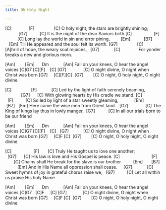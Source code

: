```yaml
---
title: Oh Holy Night

---
```


[C]              [F]                [C]
O holy night, the stars are brightly shining;
                      [G7]          [C]
It is the night of the dear Saviors birth
[C]                  [F]           [C]
Long lay the world in sin and error pining,
         [Em]           [B7]          [Em]
Till He appeared and the soul felt its worth.
 [G7]                [C]           
[A]hrill of hope, the weary soul rejoices,
   [G7]            [C]               
For yonder breaks a new and glorious morn.

[Am]        [Em]      Dm            [Am]
Fall on your knees, O hear the angel voices
 [C]G7 [C][F]    [C] [G7]              [C]
O night divine, O night when Christ was born
 [G7]     [C][F][C]  [G7]        [C]
O night, O holy night, O night divine

[C]                [F]            [C]
Led by the light of faith serenely beaming,
                          [G7]      [C]
With glowing hearts by His cradle we stand.
[C]                 [F]          [C]
So led by light of a star sweetly gleaming,
             [Em]          [B7]   [Em]
Here came the wise men from Orient land.
   [G7]              [C]
The King of kings lay thus in lowly manger,
  [G7]           [C]
In all our trials born to be our friend

[Am]        [Em]      Dm            [Am]
Fall on your knees, O hear the angel voices
 [C]G7 [C][F]    [C]   [G7]            [C]
O night divine, O night when Christ was born
 [G7]     [C]F [C]  [G7]        [C]
O night, O holy night, O night divine

[C]                  [F]       [C]
Truly He taught us to love one another;
                       [G7]      [C]
His law is love and His Gospel is peace.
[C]                          [F]          [C]
Chains shall He break for the slave is our brother
          [Em]       [B7]           [Em]
And in His Name all oppression shall cease.
     [G7]            [C]
Sweet hymns of joy in grateful chorus raise we,
   [G7]          [C]
Let all within us praise His holy Name

[Am]        [Em]      Dm            [Am]
Fall on your knees, O hear the angel voices
 [C]G7   [C]F     [C] [G7]             [C]
O night divine, O night when Christ was born
 [G7]     [C]F [C]  [G7]        [C]
O night, O holy night, O night divine



